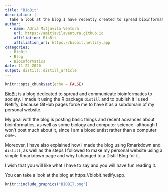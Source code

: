```yaml
---
title: "BioBit"
description: |
  Take a look at the blog I have recently created to spread bioinformatics to society: BioBit. My goal publishing posts to BioBit is to make bioinformatics, as well as biology and computer science, more accessible to society. Take a look at biobit.netlify.app.
author:
  - name: Adrià Mitjavila Ventura
    url: https://amitjavilaventura.github.io
    affiliation: BioBit
    affiliation_url: https://biobit.netlify.app
categories:
  - BioBit
  - Blog
  - Bioinformatics
date: 11-22-2020
output: distill::distill_article
---
```


```r
knitr::opts_chunk$set(echo = FALSE)
```

[BioBit](https://biobit.netlify.app) is a blog dedicated to spread and communicate bioinformatics to society. I made it using the R package `distill` and to publish it I used Netlify, because GitHub pages force me to have it as a subdomain of my personal website.

My goal with the blog is posting basic things and recent advances about bioinformatics, as well as some biology and computer science -although I won't post much about it, since I am a bioscientist rather than a computer one-. 

Moreover, I have also explained how I made the blog using Rmarkdown and `distill`, as well as the steps I followed to make my personal website using a simple Rmarkdown page and why I changed to a Distill Blog for it.

I wish that you will like what I have to say and you will have fun reading it.

You can take a look at the blog at https://biobit.netlify.app.

```r
knitr::include_graphics("BIOBIT.png")
```


